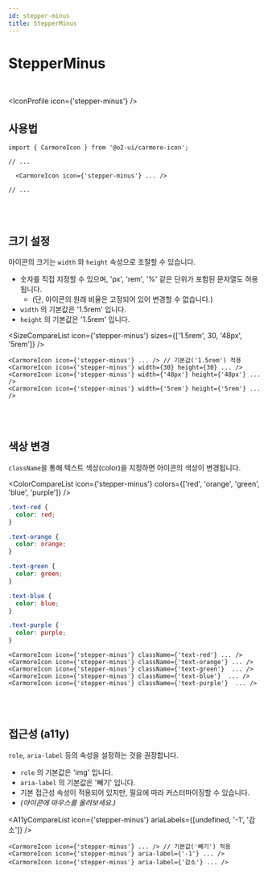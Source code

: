 ```yaml
---
id: stepper-minus
title: StepperMinus
---
```




# StepperMinus

<br />

<IconProfile icon={'stepper-minus'} />

## 사용법

```tsx
import { CarmoreIcon } from '@o2-ui/carmore-icon';

// ...

  <CarmoreIcon icon={'stepper-minus'} ... />

// ...
```

<br />
<br />

## 크기 설정

아이콘의 크기는 `width` 와 `height` 속성으로 조절할 수 있습니다.

- 숫자를 직접 지정할 수 있으며, 'px', 'rem', '%' 같은 단위가 포함된 문자열도 허용됩니다.
  - (단, 아이콘의 원래 비율은 고정되어 있어 변경할 수 없습니다.)
- `width` 의 기본값은 '1.5rem' 입니다.
- `height` 의 기본값은 '1.5rem' 입니다.

<SizeCompareList icon={'stepper-minus'} sizes={['1.5rem', 30, '48px', '5rem']} />

```tsx
<CarmoreIcon icon={'stepper-minus'} ... /> // 기본값('1.5rem') 적용
<CarmoreIcon icon={'stepper-minus'} width={30} height={30} ... />
<CarmoreIcon icon={'stepper-minus'} width={'48px'} height={'48px'} ... />
<CarmoreIcon icon={'stepper-minus'} width={'5rem'} height={'5rem'} ... />
```

<br />
<br />

## 색상 변경

`className`을 통해 텍스트 색상(color)을 지정하면 아이콘의 색상이 변경됩니다.

<ColorCompareList icon={'stepper-minus'} colors={['red', 'orange', 'green', 'blue', 'purple']} />

```css
.text-red {
  color: red;
}

.text-orange {
  color: orange;
}

.text-green {
  color: green;
}

.text-blue {
  color: blue;
}

.text-purple {
  color: purple;
}
```

```tsx
<CarmoreIcon icon={'stepper-minus'} className={'text-red'} ... />
<CarmoreIcon icon={'stepper-minus'} className={'text-orange'} ... />
<CarmoreIcon icon={'stepper-minus'} className={'text-green'}  ... />
<CarmoreIcon icon={'stepper-minus'} className={'text-blue'}  ... />
<CarmoreIcon icon={'stepper-minus'} className={'text-purple'}  ... />
```

<br />
<br />

## 접근성 (a11y)

`role`, `aria-label` 등의 속성을 설정하는 것을 권장합니다.

- `role` 의 기본값은 'img' 입니다.
- `aria-label` 의 기본값은 '빼기' 입니다.
- 기본 접근성 속성이 적용되어 있지만, 필요에 따라 커스터마이징할 수 있습니다.
- _(아이콘에 마우스를 올려보세요.)_

<A11yCompareList icon={'stepper-minus'} ariaLabels={[undefined, '-1', '감소']} />

```tsx
<CarmoreIcon icon={'stepper-minus'} ... /> // 기본값('빼기') 적용
<CarmoreIcon icon={'stepper-minus'} aria-label={'-1'} ... />
<CarmoreIcon icon={'stepper-minus'} aria-label={'감소'} ... />
```
